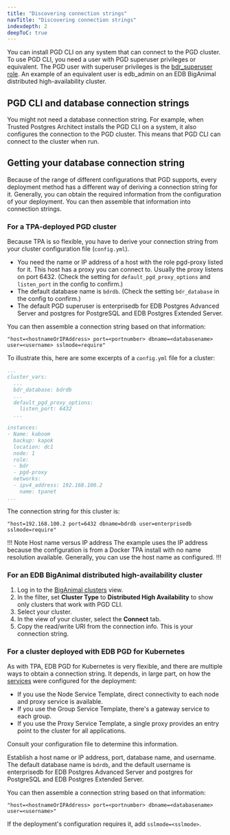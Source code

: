 ```yaml
---
title: "Discovering connection strings"
navTitle: "Discovering connection strings"
indexdepth: 2
deepToC: true
---
```


You can install PGD CLI on any system that can connect to the PGD cluster. To use PGD CLI, you need a user with PGD superuser privileges or equivalent. The PGD user with superuser privileges is the [bdr_superuser role](../security). An example of an equivalent user is edb_admin on an EDB BigAnimal distributed high-availability cluster.

## PGD CLI and database connection strings

You might not need a database connection string. For example, when Trusted Postgres Architect installs the PGD CLI on a system, it also configures the connection to the PGD cluster. This means that PGD CLI can connect to the cluster when run. 

## Getting your database connection string

Because of the range of different configurations that PGD supports, every deployment method has a different way of deriving a connection string for it. Generally, you can obtain the required information from the configuration of your deployment. You can then assemble that information into connection strings.

### For a TPA-deployed PGD cluster

Because TPA is so flexible, you have to derive your connection string from your cluster configuration file (`config.yml`). 

- You need the name or IP address of a host with the role pgd-proxy listed for it. This host has a proxy you can connect to. Usually the proxy listens on port 6432. (Check the setting for `default_pgd_proxy_options` and `listen_port` in the config to confirm.) 
- The default database name is `bdrdb`. (Check the setting `bdr_database` in the config to confirm.) 
- The default PGD superuser is enterprisedb for EDB Postgres Advanced Server and postgres for PostgreSQL and EDB Postgres Extended Server.

You can then assemble a connection string based on that information:

```
"host=<hostnameOrIPAddress> port=<portnumber> dbname=<databasename> user=<username> sslmode=require"
```

To illustrate this, here are some excerpts of a `config.yml` file for a cluster:

```yaml
...
cluster_vars:
  ...
  bdr_database: bdrdb
  ...
  default_pgd_proxy_options:
    listen_port: 6432
  ...

instances:
- Name: kaboom
  backup: kapok
  location: dc1
  node: 1
  role:
  - bdr
  - pgd-proxy
  networks:
  - ipv4_address: 192.168.100.2
    name: tpanet
...
```

The connection string for this cluster is:

```
"host=192.168.100.2 port=6432 dbname=bdrdb user=enterprisedb sslmode=require"
```

!!! Note Host name versus IP address
The example uses the IP address because the configuration is from a Docker TPA install with no name resolution available. Generally, you can use the host name as configured.
!!!

### For an EDB BigAnimal distributed high-availability cluster

1. Log in to the [BigAnimal clusters](https://portal.biganimal.com/clusters) view.
1. In the filter, set **Cluster Type** to **Distributed High Availability** to show only clusters that work with PGD CLI.
1. Select your cluster.
1. In the view of your cluster, select the **Connect** tab.
1. Copy the read/write URI from the connection info. This is your connection string.

### For a cluster deployed with EDB PGD for Kubernetes

As with TPA, EDB PGD for Kubernetes is very flexible, and there are multiple ways to obtain a connection string. It depends, in large part, on how the [services](/postgres_distributed_for_kubernetes/latest/connectivity/#services) were configured for the deployment: 

- If you use the Node Service Template, direct connectivity to each node and proxy service is available. 
- If you use the Group Service Template, there's a gateway service to each group. 
- If you use the Proxy Service Template, a single proxy provides an entry point to the cluster for all applications. 

Consult your configuration file to determine this information. 

Establish a host name or IP address, port, database name, and username. The default database name is `bdrdb`, and the default username is enterprisedb for EDB Postgres Advanced Server and postgres for PostgreSQL and EDB Postgres Extended Server.

You can then assemble a connection string based on that information:

```
"host=<hostnameOrIPAddress> port=<portnumber> dbname=<databasename> user=<username>"
```

If the deployment's configuration requires it, add `sslmode=<sslmode>`.


